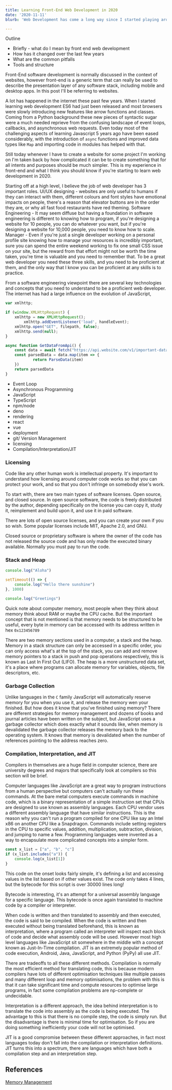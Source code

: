```yaml
---
title: Learning Front-End Web Development in 2020
date: '2020-11-11'
blurb: 'Web Development has come a long way since I started playing around with html and JS. If I was starting again today here's what I'd do.'

---
```


Outline

- Briefly - what do I mean by front end web development
- How has it changed over the last few years
- What are the common pitfalls
- Tools and structure

Front-End software development is normally discussed in the context of websites, however front-end is a generic term that can really be used to describe the presentation layer of any software stack, including mobile and desktop apps. In this post I'll be referring to websites.

A lot has happened in the internet these past few years. When I started learning web development ES6 had just been released and most browsers were slowly introducing new features like arrow functions and classes. Coming from a Python background these new pieces of syntactic sugar were a much needed reprieve from the confusing landscape of event loops, callbacks, and asynchronous web requests. Even today most of the challenging aspects of learning Javascript 5 years ago have been eased considerably, with the introduction of `async` functions and improved data types like `Map` and importing code in modules has helped with that.

Still today whenever I have to create a website for some project I'm working on I'm taken back by how complicated it can be to create something that for all intents and purposes should be much simpler. This is my experience in front-end and what I think you should know if you're starting to learn web development in 2020.

Starting off at a high level, I believe the job of web developer has 3 important roles. UI/UX designing - websites are only useful to humans if they can interact with them, different colours and font styles have emotional impacts on people, there's a reason that elevator buttons are in the order they are, or why all fast food restaurants have red theming. Software Engineering - It may seem diffuse but having a foundation in software engineering is different to knowing how to program, if you're designing a website for 10 people, you can do whatever you want, but if you're designing a website for 10,000 people, you need to know how to scale. Manager - Even if you're just a single developer working on a personal profile site knowing how to manage your resources is incredibly important, sure you can spend the entire weekend working to fix one small CSS issue on your site, but the reward from that effort might not be worth the time taken, you're time is valuable and you need to remember that. To be a great web developer you need these three skills, and you need to be proficient at them, and the only way that I know you can be proficient at any skills is to practice.

From a software engineering viewpoint there are several key technologies and concepts that you need to understand to be a proficient web developer. The internet has had a large influence on the evolution of JavaScript, 

```jsx
var xmlhttp;

if (window.XMLHttpRequest) {
    xmlhttp = new XMLHttpRequest();
		xmlhttp.addEventListener('load', handleEvent);
    xmlhttp.open("GET", filepath, false);
    xmlhttp.send(null);
}
```

```jsx
async function GetDataFromApi() {
	const data = await fetch("https://api.website.com/v1/important-data").json()
	const parsedData = data.map(item => {
			return ParseData(item)
	})
	return parsedData
}
```

- Event Loop
- Asynchronous Programming
- JavaScript
- TypeScript
- npm/node
- deno
- rendering
- react
- vue
- deployment
- git/ Version Management
- licensing
- Compilation/Interpretation/JIT

### Licensing

Code like any other human work is intellectual property. It's important to understand how licensing around computer code works so that you can protect your work, and so that you don't infringe on somebody else's work.

To start with, there are two main types of software licenses. Open source, and closed source. In open source software, the code is freely distributed by the author, depending specifically on the license you can copy it, study it, reimplement and build upon it, and use it in paid software.

There are lots of open source licenses, and you can create your own if you so wish. Some popular licenses include MIT, Apache 2.0, and GNU.

Closed source or proprietary software is where the owner of the code has not released the source code and has only made the executed binary available. Normally you must pay to run the code.

### Stack and Heap

```jsx
console.log("Aloha")

setTimeout(() => {
	console.log("Hello there sunshine")
}, 1000)

console.log("Greetings")
```

Quick note about computer memory, most people when they think about memory think about RAM or maybe the CPU cache. But the important concept that is not mentioned is that memory needs to be structured to be useful, every byte in memory can be accessed with its address written in hex `0x123456789`

There are two memory sections used in a computer, a stack and the heap. Memory in a stack structure can only be accessed in a specific order, you can only access what's at the top of the stack, you can add and remove memory pointers to a stack in push and pop operations respectively, this is known as Last In First Out (LIFO). The heap is a more unstructured data set, it's a place where programs can allocate memory for variables, objects, file descriptors, etc. 

### Garbage Collection

Unlike languages in the `C` family JavaScript will automatically reserve memory for you when you use it, and release the memory wen your finished. But how does it know that you've finished using memory? There are different strategies for memory management and dozens of books and journal articles have been written on the subject, but JavaScript uses a garbage collector which does exactly what it sounds like, when memory is devalidated the garbage collector releases the memory back to the operating system. It knows that memory is devalidated when the number of references pointing to the address reaches zero.

### Compilation, Interpretation, and JIT

Compilers in themselves are a huge field in computer science, there are university degrees and majors that specifically look at compilers so this section will be brief.

Computer languages like JavaScript are a great way to program instructions from a human perspective but computers can't actually run these commands. At the bare metal computers execute commands in machine code, which is a binary representation of a simple instruction set that CPUs are designed to use known as assembly languages. Each CPU vendor uses a different assembly language that have similar instructions. This is the reason why you can't run a program compiled for one CPU like say an Intel x86 on another CPU like a Snapdragon. Commands include setting registers in the CPU to specific values, addition, multiplication, subtraction, division, and jumping to name a few. Programming languages were invented as a way to encapsulate more complicated concepts into a simpler form.

```jsx
const x_list = ["a", "b", "c"]
if (x_list.includes("a")) {
	console.log(x_list[1])
}
```

This code on the onset looks fairly simple, it's defining a list and accessing values in the list based on if other values exist. The code only takes 4 lines, but the bytecode for this script is over 30000 lines long!

Bytecode is interesting, it's an attempt for a universal assembly language for a specific language. This bytecode is once again translated to machine code by a compiler or interpreter.

When code is written and then translated to assembly and then executed, the code is said to be compiled. When the code is written and then executed without being translated beforehand, this is known as interpretation, where a program called an interpreter will inspect each block of code and decide what assembly code will be used. However most high level languages like JavaScript sit somewhere in the middle with a concept known as Just-In-Time compilation. JIT is an extremely popular method of code execution, Android, Java, JavaScript, and Python (PyPy) all use JIT.

There are tradeoffs to all these different methods. Compilation is normally the most efficient method for translating code, this is because modern compilers have lots of different optimisation techniques like multiple passes and many different loop and memory optimisations, the problem with this is that it can take significant time and compute resources to optimise large programs, in fact some compilation problems are np-complete or undecidable.

Interpretation is a different approach, the idea behind interpretation is to translate the code into assembly as the code is being executed. The advantage to this is that there is no compile step, the code is simply run. But the disadvantage is there is minimal time for optimisation. So if you are doing something inefficiently your code will not be optimised.

JIT is a good compromise between these different approaches, in fact most languages today don't fall into the compilation or interpretation definitions. JIT turns this into a spectrum, there are languages which have both a compilation step and an interpretation step.

## References

[Memory Management](https://developer.mozilla.org/en-US/docs/Web/JavaScript/Memory_Management)